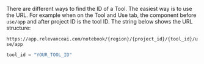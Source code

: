 There are different ways to find the ID of a Tool. The easiest way is to use the URL. For example 
when on the Tool and Use tab, the component before `use/app` and after project ID is the tool ID. The string 
below shows the URL structure:

`https://app.relevanceai.com/notebook/{region}/{project_id}/{tool_id}/use/app`

```Python
tool_id = "YOUR_TOOL_ID"
```